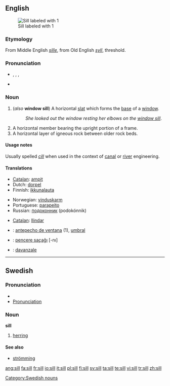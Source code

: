 ==English==
[[Image:Sill (PSF).png|thumb|Sill labeled with 1]]

===Etymology===
From Middle English ''[[sille]]'', from Old English ''[[syll]]'', threshold.

===Pronunciation===
* {{enPR|sĭl}}, {{IPA|/sɪl/}}, {{SAMPA|/sIl/}}, 
* {{rhymes|ɪl}}

===Noun===
{{en-noun}}

# (''also'' '''window sill''') A horizontal [[slat]] which forms the [[base]] of a [[window]].
#:''She looked out the window resting her elbows on the [[window sill]]''.
# A horizontal member bearing the upright portion of a frame.
# A horizontal layer of igneous rock between older rock beds.

====Usage notes====
Usually spelled ''[[cill]]'' when used in the context of [[canal]] or [[river]] engineering.

====Translations====
{{trans-top|base of a window}}
*[[Catalan]]: [[ampit]] {{m}}
*Dutch: [[dorpel]] {{f}}
*Finnish: [[ikkunalauta]]
{{trans-mid}}
*Norwegian: [[vinduskarm]] {{m}}
*Portuguese: [[parapeito]] {{m}}
*Russian: [[подоконник]] (podokónnik) {{m}}
{{trans-bottom}}

{{trans-top|horizontal member bearing the upright portion of a frame}}
*[[Catalan]]: [[llindar]]
{{trans-mid}}
{{trans-bottom}}

{{trans-top|layer of igneous rock}}
{{trans-mid}}
{{trans-bottom}}

{{checktrans-top}}
*{{ttbc|Spanish}}: [[antepecho de ventana]] {{m}} (1), [[umbral]] {{m}}
*{{ttbc|Turkish}}: [[pencere saçaĝı]] [-nı]
*{{ttbc|Italian}}: [[davanzale]] {{m}}
{{checktrans-bottom}}

----

==Swedish==

===Pronunciation===
*{{audio|Sv-en sill.ogg|audio}}
*[[Wiktionary:Swedish_pronunciation|Pronunciation]] {{IPA|/sɪl/}} {{Audio|sv-sill.ogg|Audio}}

===Noun===
'''sill''' {{c}}
{{sv-noun-reg-ar}}

# [[herring]]

====See also====
*[[strömming]]

[[Category:Swedish nouns]]

[[ang:sill]]
[[fa:sill]]
[[fr:sill]]
[[io:sill]]
[[it:sill]]
[[pl:sill]]
[[fi:sill]]
[[sv:sill]]
[[ta:sill]]
[[te:sill]]
[[vi:sill]]
[[tr:sill]]
[[zh:sill]]